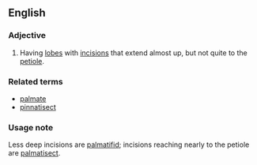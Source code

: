 ==English==
===Adjective===
{{en-adj|-}}
# {{botany}} {{qualifier|leaves}} Having [[lobe]]s with [[incision]]s that extend almost up, but not quite to the [[petiole]].

===Related terms===
*[[palmate]]
*[[pinnatisect]]

===Usage note===
Less deep incisions are [[palmatifid]]; incisions reaching nearly to the petiole are [[palmatisect]].